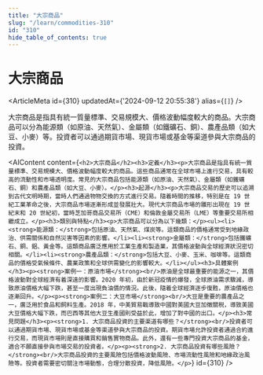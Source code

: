 ```yaml
---
title: "大宗商品"
slug: "/learn/commodities-310"
id: "310"
hide_table_of_contents: true
---
```



# 大宗商品

<ArticleMeta id={310} updatedAt={'2024-09-12 20:55:38'} alias={`[]`} />
<div className='border-solid border-b border-t-0 my-4 border-[var(--ifm-color-gray-300)]' />

大宗商品是指具有統一質量標準、交易規模大、價格波動幅度較大的商品。大宗商品可以分為能源類（如原油、天然氣）、金屬類（如鐵礦石、銅）、農產品類（如大豆、小麥）等。投資者可以通過期貨市場、現貨市場或基金等渠道參與大宗商品的投資。

<AIContent content={`<h2>大宗商品</h2><h3>定義</h3><p>大宗商品是指具有統一質量標準、交易規模大、價格波動幅度較大的商品。這些商品通常在全球市場上進行交易，具有較高的流動性和市場透明度。常見的大宗商品包括能源類（如原油、天然氣）、金屬類（如鐵礦石、銅）和農產品類（如大豆、小麥）。</p><h3>起源</h3><p>大宗商品交易的歷史可以追溯到古代文明時期，當時人們通過物物交換的方式進行交易。隨着時間的推移，特別是在 19 世紀工業革命之後，大宗商品市場逐漸形成並發展壯大。現代大宗商品市場的雛形出現在 19 世紀末和 20 世紀初，當時芝加哥商品交易所（CME）和倫敦金屬交易所（LME）等重要交易所相繼成立。</p><h3>類別與特點</h3><p>大宗商品可以分為以下幾類：</p><ul><li><strong>能源類：</strong>包括原油、天然氣、煤炭等。這類商品的價格通常受到地緣政治、供需關係和自然災害等因素的影響。</li><li><strong>金屬類：</strong>包括鐵礦石、銅、鋁、黃金等。這類商品廣泛應用於工業生產和製造業，其價格波動與全球經濟狀況密切相關。</li><li><strong>農產品類：</strong>包括大豆、小麥、玉米、咖啡等。這類商品的價格受氣候條件、農業政策和全球供需變化的影響較大。</li></ul><h3>具體案例</h3><p><strong>案例一：原油市場</strong><br/>原油是全球最重要的能源之一，其價格波動對全球經濟有着深遠的影響。2020 年初，由於新冠疫情的爆發，全球原油需求驟減，導致原油價格大幅下跌，甚至一度出現負油價的情況。此後，隨着全球經濟逐步復甦，原油價格也逐漸回升。</p><p><strong>案例二：大豆市場</strong><br/>大豆是重要的農產品之一，廣泛用於食品和飼料生產。2018 年，中美貿易戰導致中國對美國大豆加徵關税，導致美國大豆價格大幅下跌，而巴西等其他大豆生產國則受益於此，增加了對中國的出口。</p><h3>常見問題</h3><p><strong>1. 大宗商品投資的主要渠道有哪些？</strong><br/>投資者可以通過期貨市場、現貨市場或基金等渠道參與大宗商品的投資。期貨市場允許投資者通過合約進行交易，而現貨市場則是直接購買和銷售實物商品。此外，還有一些專門投資大宗商品的基金，適合不願直接參與市場交易的投資者。</p><p><strong>2. 大宗商品投資有哪些風險？</strong><br/>大宗商品投資的主要風險包括價格波動風險、市場流動性風險和地緣政治風險等。投資者需要密切關注市場動態，合理分散投資，降低風險。</p>`} id={310} />
